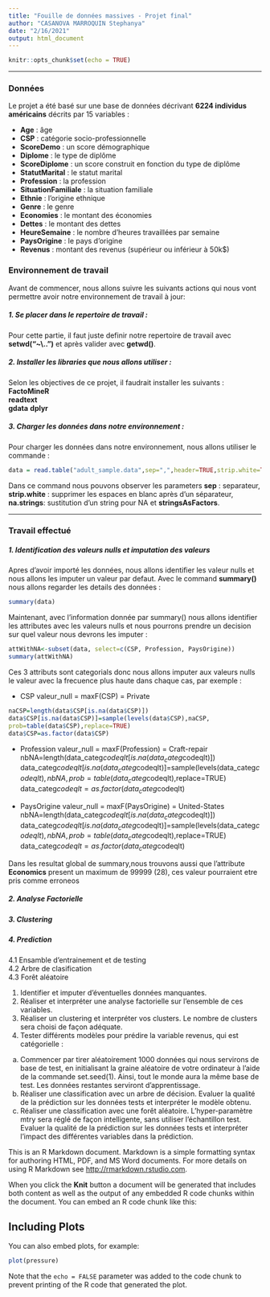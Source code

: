```yaml
---
title: "Fouille de données massives - Projet final"
author: "CASANOVA MARROQUIN Stephanya"
date: "2/16/2021"
output: html_document
---
```


```r
knitr::opts_chunk$set(echo = TRUE)
```
***
### **Données  **

Le projet a été basé sur une base de données décrivant **6224 individus américains** décrits par 15 variables : 

* **Age** : âge  
* **CSP** : catégorie socio-professionnelle  
* **ScoreDemo** : un score démographique  
* **Diplome** : le type de diplôme  
* **ScoreDiplome** : un score construit en fonction du type de diplôme  
* **StatutMarital** : le statut marital  
* **Profession** : la profession  
* **SituationFamiliale** : la situation familiale  
* **Ethnie** : l’origine ethnique  
* **Genre** : le genre  
* **Economies** : le montant des économies  
* **Dettes** : le montant des dettes  
* **HeureSemaine** : le nombre d’heures travaillées par semaine  
* **PaysOrigine** : le pays d’origine    
* **Revenus** : montant des revenus (supérieur ou inférieur à 50k$)  

### **Environnement de travail**  

Avant de commencer, nous allons suivre les suivants actions qui nous vont permettre avoir notre environnement de travail à jour:

##### **1.    Se placer dans le repertoire de travail : ** 
  Pour cette partie, il faut juste definir notre repertoire de travail avec **setwd("~\\..")** et après valider avec **getwd()**. 
  
##### **2.    Installer les libraries que nous allons utiliser :  **  
  Selon les objectives de ce projet, il faudrait installer les suivants :  
  **FactoMineR**  
  **readtext**  
  **gdata**  **dplyr**
  
##### **3.    Charger les données dans notre environnement :  **  
  Pour charger les données dans notre environnement, nous allons utiliser le commande :   
``` r
data = read.table("adult_sample.data",sep=",",header=TRUE,strip.white=TRUE,na.strings ="?", stringsAsFactors = TRUE)
```
Dans ce command nous pouvons observer les parameters **sep** : separateur, **strip.white** : supprimer les espaces en blanc après d'un séparateur, **na.strings**: sustitution d'un string pour NA et **stringsAsFactors**.

***

### **Travail effectué**  
##### **1. Identification des valeurs nulls et imputation des valeurs**  
Apres d'avoir importé les données, nous allons identifier les valeur nulls et nous allons les imputer un valeur par defaut. Avec le command **summary()** nous allons regarder les details des données :   
```r
summary(data)
```  

Maintenant, avec l'information donnée par summary() nous allons identifier les attributes avec les valeurs nulls et nous pourrons prendre un decision sur quel valeur nous devrons les imputer :  

```r
attWithNA<-subset(data, select=c(CSP, Profession, PaysOrigine))
summary(attWithNA)
```  

Ces 3 attributs sont categorials donc nous allons imputer aux valeurs nulls le valeur avec la frecuence plus haute dans chaque cas, par exemple :

+ CSP valeur_null = maxF(CSP) = Private

```r
naCSP=length(data$CSP[is.na(data$CSP)])
data$CSP[is.na(data$CSP)]=sample(levels(data$CSP),naCSP,
prob=table(data$CSP),replace=TRUE)
data$CSP=as.factor(data$CSP)
```  
+ Profession valeur_null = maxF(Profession) = Craft-repair
nbNA=length(data_categ$codeqlt[is.na(data_categ$codeqlt)])
data_categ$codeqlt[is.na(data_categ$codeqlt)]=sample(levels(data_categ$codeqlt),nbNA,prob=table(data_categ$codeqlt),replace=TRUE)
data_categ$codeqlt=as.factor(data_categ$codeqlt)

+ PaysOrigine valeur_null = maxF(PaysOrigine) = United-States  
nbNA=length(data_categ$codeqlt[is.na(data_categ$codeqlt)])
data_categ$codeqlt[is.na(data_categ$codeqlt)]=sample(levels(data_categ$codeqlt),nbNA,
prob=table(data_categ$codeqlt),replace=TRUE)
data_categ$codeqlt=as.factor(data_categ$codeqlt)

Dans les resultat global de summary,nous trouvons aussi que l'attribute **Economics** present un maximum de 99999 (28), ces valeur pourraient etre pris comme erroneos 


##### **2. Analyse Factorielle**  

##### **3. Clustering**  

##### **4. Prediction **

4.1 Ensamble d'entrainement et de testing  
4.2 Arbre de clasification  
4.3 Forêt aléatoire  
  
  
1. Identifier et imputer d’éventuelles données manquantes.
2. Réaliser et interpréter une analyse factorielle sur l’ensemble de ces variables.
3. Réaliser un clustering et interpréter vos clusters. Le nombre de clusters sera choisi de façon adéquate.
4. Tester différents modèles pour prédire la variable revenus, qui est catégorielle :
(a) Commencer par tirer aléatoirement 1000 données qui nous servirons de base de test, en initialisant la graine aléatoire
de votre ordinateur à l’aide de la commande set.seed(1). Ainsi, tout le monde aura la même base de test. Les
données restantes serviront d’apprentissage.
(b) Réaliser une classification avec un arbre de décision. Evaluer la qualité de la prédiction sur les données tests et
interpréter le modèle obtenu.
(c) Réaliser une classification avec une forêt aléatoire. L’hyper-paramètre mtry sera réglé de façon intelligente, sans
utiliser l’échantillon test. Evaluer la qualité de la prédiction sur les données tests et interpréter l’impact des différentes
variables dans la prédiction.


This is an R Markdown document. Markdown is a simple formatting syntax for authoring HTML, PDF, and MS Word documents. For more details on using R Markdown see <http://rmarkdown.rstudio.com>.

When you click the **Knit** button a document will be generated that includes both content as well as the output of any embedded R code chunks within the document. You can embed an R code chunk like this:

## Including Plots

You can also embed plots, for example:

```r
plot(pressure)
```

Note that the `echo = FALSE` parameter was added to the code chunk to prevent printing of the R code that generated the plot.
